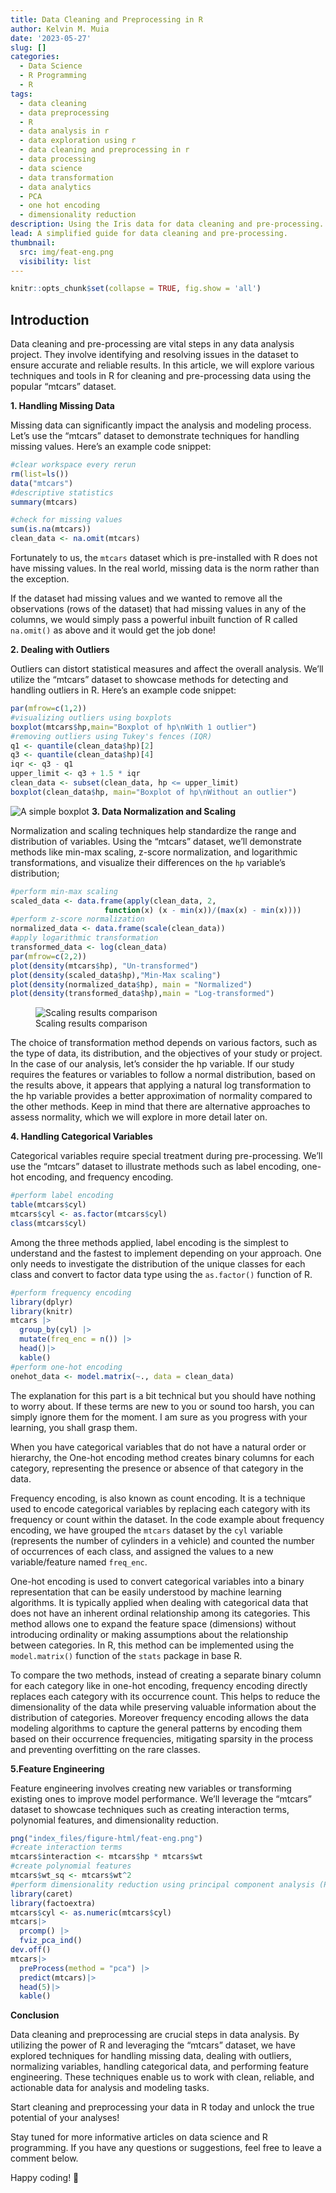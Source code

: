 ```yaml
---
title: Data Cleaning and Preprocessing in R
author: Kelvin M. Muia
date: '2023-05-27'
slug: []
categories:
  - Data Science
  - R Programming
  - R
tags:
  - data cleaning
  - data preprocessing
  - R
  - data analysis in r
  - data exploration using r
  - data cleaning and preprocessing in r
  - data processing
  - data science
  - data transformation
  - data analytics
  - PCA
  - one hot encoding
  - dimensionality reduction
description: Using the Iris data for data cleaning and pre-processing.
lead: A simplified guide for data cleaning and pre-processing.
thumbnail:
  src: img/feat-eng.png
  visibility: list
---
```


<!--more-->

```r
knitr::opts_chunk$set(collapse = TRUE, fig.show = 'all')
```

## Introduction

Data cleaning and pre-processing are vital steps in any data analysis project. They involve identifying and resolving issues in the dataset to ensure accurate and reliable results. In this article, we will explore various techniques and tools in R for cleaning and pre-processing data using the popular "mtcars" dataset.

**1. Handling Missing Data**

Missing data can significantly impact the analysis and modeling process. Let's use the "mtcars" dataset to demonstrate techniques for handling missing values. Here's an example code snippet:

```r
#clear workspace every rerun
rm(list=ls())
data("mtcars")
#descriptive statistics
summary(mtcars)
```
     

```r
#check for missing values
sum(is.na(mtcars))
clean_data <- na.omit(mtcars)
```

Fortunately to us, the `mtcars` dataset which is pre-installed with R does not have missing values. In the real world, missing data is the norm rather than the exception.    

If the dataset had missing values and we wanted to remove all the observations (rows of the dataset) that had missing values in any of the columns, we would simply pass a powerful inbuilt function of R called `na.omit()` as above and it would get the job done!


**2. Dealing with Outliers**   

Outliers can distort statistical measures and affect the overall analysis. We'll utilize the "mtcars" dataset to showcase methods for detecting and handling outliers in R. Here's an example code snippet:   

```r
par(mfrow=c(1,2))
#visualizing outliers using boxplots
boxplot(mtcars$hp,main="Boxplot of hp\nWith 1 outlier")
#removing outliers using Tukey's fences (IQR)
q1 <- quantile(clean_data$hp)[2]
q3 <- quantile(clean_data$hp)[4]
iqr <- q3 - q1
upper_limit <- q3 + 1.5 * iqr
clean_data <- subset(clean_data, hp <= upper_limit)
boxplot(clean_data$hp, main="Boxplot of hp\nWithout an outlier")
```

![A simple boxplot](index_files/figure-html/boxplot-1.png)
**3. Data Normalization and Scaling**    

Normalization and scaling techniques help standardize the range and distribution of variables. Using the "mtcars" dataset, we'll demonstrate methods like min-max scaling, z-score normalization, and logarithmic transformations, and visualize their differences on the `hp` variable's distribution;

```r
#perform min-max scaling
scaled_data <- data.frame(apply(clean_data, 2, 
                     function(x) (x - min(x))/(max(x) - min(x))))
#perform z-score normalization
normalized_data <- data.frame(scale(clean_data))
#apply logarithmic transformation
transformed_data <- log(clean_data)
par(mfrow=c(2,2))
plot(density(mtcars$hp), "Un-transformed")
plot(density(scaled_data$hp),"Min-Max scaling")
plot(density(normalized_data$hp), main = "Normalized")
plot(density(transformed_data$hp),main = "Log-transformed")
```
      
![Scaling results comparison](index_files/figure-html/scaling-1.png)

   
The choice of transformation method depends on various factors, such as the type of data, its distribution, and the objectives of your study or project. In the case of our analysis, let's consider the hp variable. If our study requires the features or variables to follow a normal distribution, based on the results above, it appears that applying a natural log transformation to the hp variable provides a better approximation of normality compared to the other methods. Keep in mind that there are alternative approaches to assess normality, which we will explore in more detail later on.    


**4. Handling Categorical Variables**    

Categorical variables require special treatment during pre-processing. We'll use the "mtcars" dataset to illustrate methods such as label encoding, one-hot encoding, and frequency encoding.      

```r
#perform label encoding
table(mtcars$cyl)
mtcars$cyl <- as.factor(mtcars$cyl)
class(mtcars$cyl)
```
     
Among the three methods applied, label encoding is the simplest to understand and the fastest to implement depending on your approach. One only needs to investigate the distribution of the unique classes for each class and convert to factor data type using the `as.factor()` function of R.   

    
```r
#perform frequency encoding
library(dplyr)
library(knitr)
mtcars |>
  group_by(cyl) |>
  mutate(freq_enc = n()) |>
  head()|>
  kable()
#perform one-hot encoding
onehot_data <- model.matrix(~., data = clean_data)
```
      
The explanation for this part is a bit technical but you should have nothing to worry about. If these terms are new to you or sound too harsh, you can simply ignore them for the moment. I am sure as you progress with your learning, you shall grasp them.

When you have categorical variables that do not have a natural order or hierarchy, the One-hot encoding method creates binary columns for each category, representing the presence or absence of that category in the data.

Frequency encoding, is also known as count encoding. It is a technique used to encode categorical variables by replacing each category with its frequency or count within the dataset. In the code example about frequency encoding, we have grouped the `mtcars` dataset by the `cyl` variable (represents the number of cylinders in a vehicle) and counted the number of occurrences of each class, and assigned the values to a new variable/feature named `freq_enc`.  

One-hot encoding is used to convert categorical variables into a binary representation that can be easily understood by machine learning algorithms. It is typically applied when dealing with categorical data that does not have an inherent ordinal relationship among its categories. This method allows one to expand the feature space (dimensions) without introducing ordinality or making assumptions about the relationship between categories. In R, this method can be implemented using the `model.matrix()` function of the `stats` package in base R.

To compare the two methods, instead of creating a separate binary column for each category like in one-hot encoding, frequency encoding directly replaces each category with its occurrence count. This helps to reduce the dimensionality of the data while preserving valuable information about the distribution of categories. Moreover frequency encoding allows the data modeling algorithms to capture the general patterns by encoding them based on their occurrence frequencies, mitigating sparsity in the process and preventing overfitting on the rare classes.

**5.Feature Engineering**    

Feature engineering involves creating new variables or transforming existing ones to improve model performance. We'll leverage the "mtcars" dataset to showcase techniques such as creating interaction terms, polynomial features, and dimensionality reduction.

```r
png("index_files/figure-html/feat-eng.png")
#create interaction terms
mtcars$interaction <- mtcars$hp * mtcars$wt
#create polynomial features
mtcars$wt_sq <- mtcars$wt^2
#perform dimensionality reduction using principal component analysis (PCA)
library(caret)
library(factoextra)
mtcars$cyl <- as.numeric(mtcars$cyl)
mtcars|>
  prcomp() |> 
  fviz_pca_ind()
dev.off()
mtcars|> 
  preProcess(method = "pca") |> 
  predict(mtcars)|>
  head(5)|>
  kable()
```


**Conclusion**     

Data cleaning and preprocessing are crucial steps in data analysis. By utilizing the power of R and leveraging the "mtcars" dataset, we have explored techniques for handling missing data, dealing with outliers, normalizing variables, handling categorical data, and performing feature engineering. These techniques enable us to work with clean, reliable, and actionable data for analysis and modeling tasks.

Start cleaning and preprocessing your data in R today and unlock the true potential of your analyses!

Stay tuned for more informative articles on data science and R programming. If you have any questions or suggestions, feel free to leave a comment below.

Happy coding! 🚀

